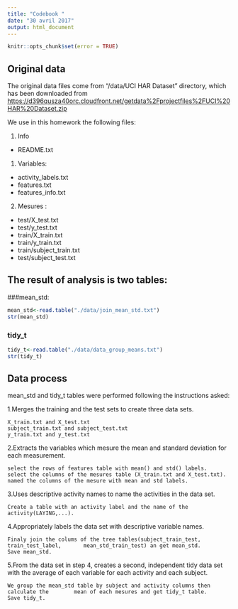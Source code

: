 ---
title: "Codebook "
date: "30 avril 2017"
output: html_document
---

```{r, echo=FALSE }
knitr::opts_chunk$set(error = TRUE)
```
## Original data

The original data files come from  "/data/UCI HAR Dataset" directory, which has been 
downloaded from <https://d396qusza40orc.cloudfront.net/getdata%2Fprojectfiles%2FUCI%20HAR%20Dataset.zip>

We use in this homework the following files:

1. Info

- README.txt
  
1. Variables:

- activity_labels.txt
- features.txt
- features_info.txt


2. Mesures :

- test/X_test.txt
- test/y_test.txt
- train/X_train.txt
- train/y_train.txt
- train/subject_train.txt
- test/subject_test.txt
 
 
## The result of analysis is two tables:


###mean_std:
```{r}
mean_std<-read.table("./data/join_mean_std.txt")
str(mean_std)
```


### tidy_t
```{r}
tidy_t<-read.table("./data/data_group_means.txt")
str(tidy_t)
```

## Data process

mean_std and tidy_t tables were performed following the instructions asked:

1.Merges the training and the test sets to create three  data sets.
    
    X_train.txt and X_test.txt
    subject_train.txt and subject_test.txt
    y_train.txt and y_test.txt


2.Extracts the variables which mesure the mean and standard deviation for each measurement.
    
    select the rows of features table with mean() and std() labels.
    select the columns of the mesures table (X_train.txt and X_test.txt).
    named the columns of the mesure with mean and std labels.

3.Uses descriptive activity names to name the activities in the data set.
    
    Create a table with an activity label and the name of the activity(LAYING,...).

4.Appropriately labels the data set with descriptive variable names.
    
    Finaly join the colums of the tree tables(subject_train_test, train_test_label,       mean_std_train_test) an get mean_std.
    Save mean_std.

5.From the data set in step 4, creates a second, independent tidy data set with the       average of each variable for each activity and each subject.
    
    We group the mean_std table by subject and activity columns then calculate the        mean of each mesures and get tidy_t table. 
    Save tidy_t.




 

